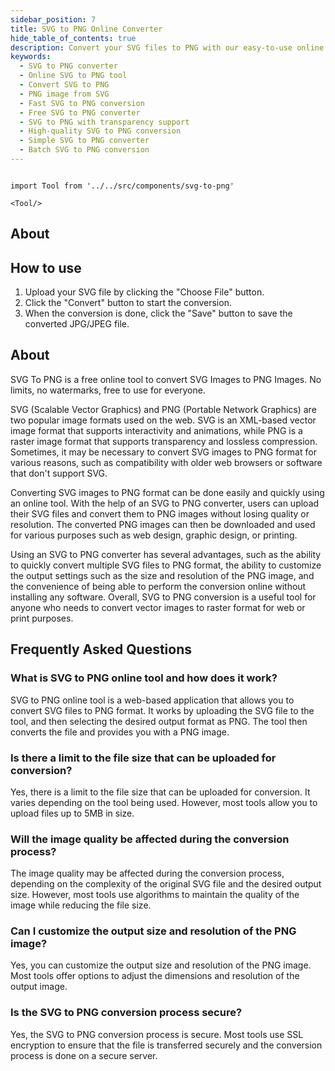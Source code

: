 ```yaml
---
sidebar_position: 7
title: SVG to PNG Online Converter
hide_table_of_contents: true
description: Convert your SVG files to PNG with our easy-to-use online tool. Get high-quality PNG images from your SVG files, suitable for use on your website or any other project. Start converting your SVG files to PNG for free now and enjoy the benefits of faster loading times and better user experience.
keywords:
  - SVG to PNG converter
  - Online SVG to PNG tool
  - Convert SVG to PNG
  - PNG image from SVG
  - Fast SVG to PNG conversion
  - Free SVG to PNG converter
  - SVG to PNG with transparency support
  - High-quality SVG to PNG conversion
  - Simple SVG to PNG converter
  - Batch SVG to PNG conversion
---
```


```mdx-code-block

import Tool from '../../src/components/svg-to-png'

<Tool/>

```

## About

<h2 style={{ color: "#17c964" }}>How to use</h2>

1. Upload your SVG file by clicking the "Choose File" button.
2. Click the "Convert" button to start the conversion.
3. When the conversion is done, click the "Save" button to save the converted JPG/JPEG file.

<h2 style={{ color: "#ff4ecd" }}>About</h2>

SVG To PNG is a free online tool to convert SVG Images to PNG Images. No limits, no watermarks, free to use for everyone.

SVG (Scalable Vector Graphics) and PNG (Portable Network Graphics) are two popular image formats used on the web. SVG is an XML-based vector image format that supports interactivity and animations, while PNG is a raster image format that supports transparency and lossless compression. Sometimes, it may be necessary to convert SVG images to PNG format for various reasons, such as compatibility with older web browsers or software that don't support SVG.

Converting SVG images to PNG format can be done easily and quickly using an online tool. With the help of an SVG to PNG converter, users can upload their SVG files and convert them to PNG images without losing quality or resolution. The converted PNG images can then be downloaded and used for various purposes such as web design, graphic design, or printing.

Using an SVG to PNG converter has several advantages, such as the ability to quickly convert multiple SVG files to PNG format, the ability to customize the output settings such as the size and resolution of the PNG image, and the convenience of being able to perform the conversion online without installing any software. Overall, SVG to PNG conversion is a useful tool for anyone who needs to convert vector images to raster format for web or print purposes.

<h2 style={{ color: "#f5a524" }}>Frequently Asked Questions</h2>

### What is SVG to PNG online tool and how does it work?

SVG to PNG online tool is a web-based application that allows you to convert SVG files to PNG format. It works by uploading the SVG file to the tool, and then selecting the desired output format as PNG. The tool then converts the file and provides you with a PNG image.

### Is there a limit to the file size that can be uploaded for conversion?

Yes, there is a limit to the file size that can be uploaded for conversion. It varies depending on the tool being used. However, most tools allow you to upload files up to 5MB in size.

### Will the image quality be affected during the conversion process?

The image quality may be affected during the conversion process, depending on the complexity of the original SVG file and the desired output size. However, most tools use algorithms to maintain the quality of the image while reducing the file size.

### Can I customize the output size and resolution of the PNG image?

Yes, you can customize the output size and resolution of the PNG image. Most tools offer options to adjust the dimensions and resolution of the output image.

### Is the SVG to PNG conversion process secure?

Yes, the SVG to PNG conversion process is secure. Most tools use SSL encryption to ensure that the file is transferred securely and the conversion process is done on a secure server.
